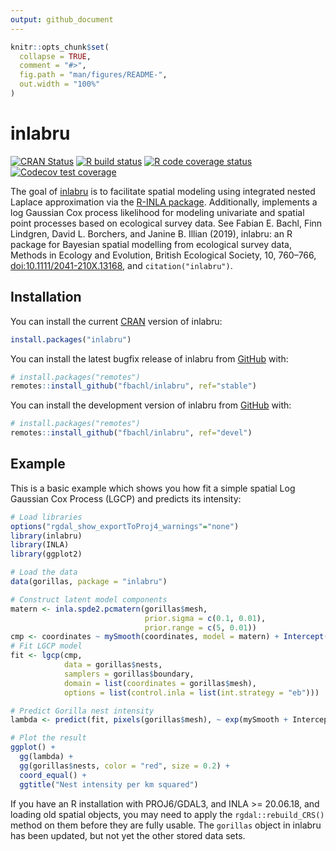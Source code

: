 ```yaml
---
output: github_document
---
```


<!-- README.md is generated from README.Rmd. Please edit that file -->

```r
knitr::opts_chunk$set(
  collapse = TRUE,
  comment = "#>",
  fig.path = "man/figures/README-",
  out.width = "100%"
)
```

# inlabru

<!-- badges: start -->
[![CRAN Status](http://www.r-pkg.org/badges/version/inlabru)](https://cran.r-project.org/package=inlabru)
[![R build status](https://github.com/fbachl/inlabru/workflows/R-CMD-check/badge.svg)](https://github.com/fbachl/inlabru/actions)
[![R code coverage status](https://github.com/fbachl/inlabru/workflows/test-coverage/badge.svg)](https://github.com/fbachl/inlabru/actions)
[![Codecov test coverage](https://codecov.io/gh/fbachl/inlabru/branch/devel/graph/badge.svg)](https://codecov.io/gh/fbachl/inlabru?branch=devel)
<!-- badges: end -->

The goal of [inlabru](http://inlabru.org) is to facilitate spatial modeling using integrated nested Laplace approximation via the [R-INLA package](http://www.r-inla.org). Additionally, implements a log Gaussian Cox process likelihood for modeling univariate and spatial point processes based on ecological survey data. See
Fabian E. Bachl, Finn Lindgren, David L. Borchers, and Janine B. Illian (2019), inlabru: an R package for Bayesian
  spatial modelling from ecological survey data, Methods in Ecology and Evolution, British Ecological Society, 10,
  760--766, [doi:10.1111/2041-210X.13168](https://doi.org/10.1111/2041-210X.13168), and `citation("inlabru")`.

## Installation

You can install the current [CRAN](https://CRAN.R-project.org) version of inlabru:
```r
install.packages("inlabru")
```

You can install the latest bugfix release of inlabru from [GitHub](https://github.com/) with:
```r
# install.packages("remotes")
remotes::install_github("fbachl/inlabru", ref="stable")
```

You can install the development version of inlabru from [GitHub](https://github.com/) with:
```r
# install.packages("remotes")
remotes::install_github("fbachl/inlabru", ref="devel")
```

## Example

This is a basic example which shows you how fit a simple spatial Log Gaussian Cox Process (LGCP)
and predicts its intensity:
```r
# Load libraries
options("rgdal_show_exportToProj4_warnings"="none")
library(inlabru)
library(INLA)
library(ggplot2)

# Load the data
data(gorillas, package = "inlabru")

# Construct latent model components
matern <- inla.spde2.pcmatern(gorillas$mesh, 
                              prior.sigma = c(0.1, 0.01), 
                              prior.range = c(5, 0.01))
cmp <- coordinates ~ mySmooth(coordinates, model = matern) + Intercept(1)
# Fit LGCP model
fit <- lgcp(cmp,
            data = gorillas$nests,
            samplers = gorillas$boundary,
            domain = list(coordinates = gorillas$mesh),
            options = list(control.inla = list(int.strategy = "eb")))

# Predict Gorilla nest intensity
lambda <- predict(fit, pixels(gorillas$mesh), ~ exp(mySmooth + Intercept))

# Plot the result
ggplot() + 
  gg(lambda) +
  gg(gorillas$nests, color = "red", size = 0.2) +
  coord_equal() +
  ggtitle("Nest intensity per km squared")
```
If you have an R installation with PROJ6/GDAL3, and INLA >= 20.06.18, and loading old spatial objects, you may need to apply the `rgdal::rebuild_CRS()` method on them before they are fully usable. The `gorillas` object in inlabru has been updated, but not yet the other stored data sets.
